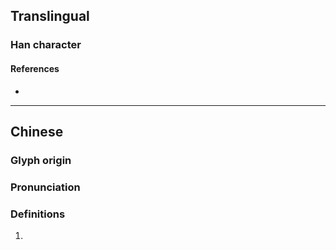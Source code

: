 {{character info}}
==Translingual==

===Han character===
{{Han char|rn=76|rad=欠|as=10|sn=14|four=77282|canj=HUNO|ids=⿰虒欠}}

====References====
* {{Han ref|kx=0571.060|dkj=16166|dj=0959.050|hdz=32148.020|uh=6B4B|ud=27467|bh=E265|bd=57957}}

----

==Chinese==
{{zh-forms}}

===Glyph origin===
{{Han etym}}

===Pronunciation===
{{zh-pron
|m=yè
|c=ji4
|mc=y
|oc=y
|cat=}}

===Definitions===
{{zh-hanzi}}

# {{rfdef|zh}}